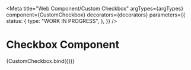 <!-- @license CC0-1.0 -->


<Meta
  title="Web Component/Custom Checkbox"
  argTypes={argTypes}
  component={CustomCheckbox}
  decorators={decorators}
  parameters={{
    status: {
      type: "WORK IN PROGRESS",
    },
  }}
/>

# Checkbox Component

<Canvas>
  <Story name="Default" args={defaultArgs}>
    {CustomCheckbox.bind({})}
  </Story>
</Canvas>

<ArgsTable story="Default" />
